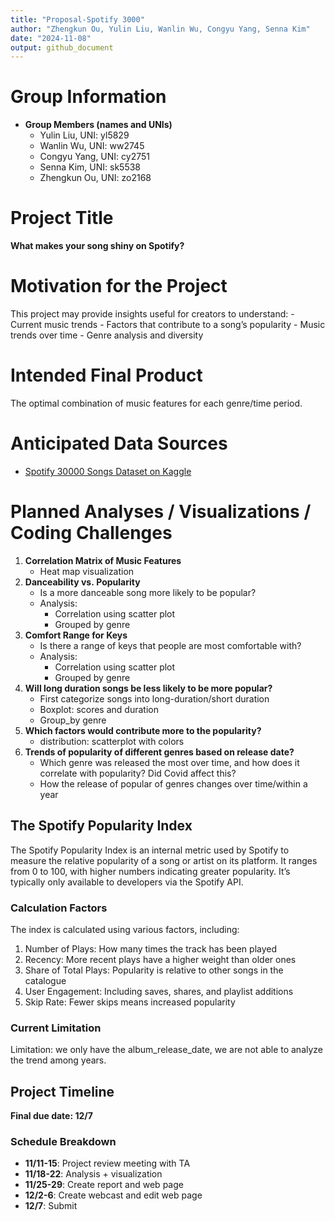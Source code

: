 ```yaml
---
title: "Proposal-Spotify 3000"
author: "Zhengkun Ou, Yulin Liu, Wanlin Wu, Congyu Yang, Senna Kim"
date: "2024-11-08"
output: github_document
---
```



# Group Information
- **Group Members (names and UNIs)**
  - Yulin Liu, UNI: yl5829
  - Wanlin Wu, UNI: ww2745
  - Congyu Yang, UNI: cy2751
  - Senna Kim, UNI: sk5538
  - Zhengkun Ou, UNI: zo2168

# Project Title
**What makes your song shiny on Spotify?**

# Motivation for the Project
This project may provide insights useful for creators to understand:
- Current music trends
- Factors that contribute to a song's popularity
- Music trends over time
- Genre analysis and diversity

# Intended Final Product
The optimal combination of music features for each genre/time period.

# Anticipated Data Sources
- [Spotify 30000 Songs Dataset on Kaggle](https://www.kaggle.com/datasets/joebeachcapital/30000-spotify-songs)

# Planned Analyses / Visualizations / Coding Challenges

1. **Correlation Matrix of Music Features**
   - Heat map visualization

2. **Danceability vs. Popularity**
   - Is a more danceable song more likely to be popular?
   - Analysis:
     - Correlation using scatter plot
     - Grouped by genre

3. **Comfort Range for Keys**
   - Is there a range of keys that people are most comfortable with?
   - Analysis:
     - Correlation using scatter plot
     - Grouped by genre
4. **Will long duration songs be less likely to be more popular?**
    - First categorize songs into long-duration/short duration
    - Boxplot: scores and duration
    - Group_by genre
    
5. **Which factors would contribute more to the popularity?**
    - distribution: scatterplot with colors

6. **Trends of popularity of different genres based on release date?**
    - Which genre was released the most over time, and how does it correlate with popularity? Did Covid affect this? 
    - How the release of popular of genres changes over time/within a year	


## The Spotify Popularity Index

The Spotify Popularity Index is an internal metric used by Spotify to measure the relative popularity of a song or artist on its platform. It ranges from 0 to 100, with higher numbers indicating greater popularity. It's typically only available to developers via the Spotify API.

### Calculation Factors

The index is calculated using various factors, including:

1. Number of Plays: How many times the track has been played
2. Recency: More recent plays have a higher weight than older ones
3. Share of Total Plays: Popularity is relative to other songs in the catalogue
4. User Engagement: Including saves, shares, and playlist additions
5. Skip Rate: Fewer skips means increased popularity

### Current Limitation

Limitation: we only have the album_release_date, we are not able to analyze the trend among years.

## Project Timeline

**Final due date: 12/7**

### Schedule Breakdown

- **11/11-15**: Project review meeting with TA
- **11/18-22**: Analysis + visualization
- **11/25-29**: Create report and web page
- **12/2-6**: Create webcast and edit web page
- **12/7**: Submit